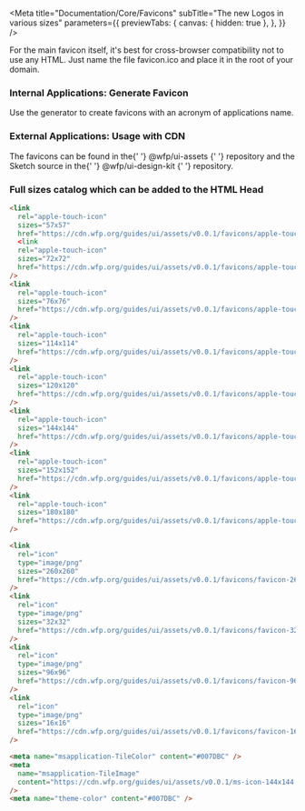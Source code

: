 
<Meta
  title="Documentation/Core/Favicons"
  subTitle="The new Logos in various sizes"
  parameters={{
    previewTabs: {
      canvas: { hidden: true },
    },
  }}
/>

For the main favicon itself, it's best for cross-browser compatibility not to
use any HTML. Just name the file favicon.ico and place it in the root of your
domain.

### Internal Applications: Generate Favicon

Use the generator to create favicons with an acronym of applications name.

<FaviconGenerator />

### External Applications: Usage with CDN

<p>
  The favicons can be found in the{' '}
  <Link href="https://github.com/wfp/ui-assets/tree/master/src/favicons">
    @wfp/ui-assets
  </Link>{' '}
  repository and the Sketch source in the{' '}
  <Link href="https://github.com/wfp/ui-design-kit/blob/master/WFP%20Icons.sketch">
    @wfp/ui-design-kit
  </Link>{' '}
  repository.
</p>

### Full sizes catalog which can be added to the HTML Head

```html
<link
  rel="apple-touch-icon"
  sizes="57x57"
  href="https://cdn.wfp.org/guides/ui/assets/v0.0.1/favicons/apple-touch-icon-57-precomposed.png"
  <link
  rel="apple-touch-icon"
  sizes="72x72"
  href="https://cdn.wfp.org/guides/ui/assets/v0.0.1/favicons/apple-touch-icon-72-precomposed.png"
/>
<link
  rel="apple-touch-icon"
  sizes="76x76"
  href="https://cdn.wfp.org/guides/ui/assets/v0.0.1/favicons/apple-touch-icon-56-precomposed.png"
/>
<link
  rel="apple-touch-icon"
  sizes="114x114"
  href="https://cdn.wfp.org/guides/ui/assets/v0.0.1/favicons/apple-touch-icon-114-precomposed.png"
/>
<link
  rel="apple-touch-icon"
  sizes="120x120"
  href="https://cdn.wfp.org/guides/ui/assets/v0.0.1/favicons/apple-touch-icon-120-precomposed.png"
/>
<link
  rel="apple-touch-icon"
  sizes="144x144"
  href="https://cdn.wfp.org/guides/ui/assets/v0.0.1/favicons/apple-touch-icon-144-precomposed.png"
/>
<link
  rel="apple-touch-icon"
  sizes="152x152"
  href="https://cdn.wfp.org/guides/ui/assets/v0.0.1/favicons/apple-touch-icon-152-precomposed.png"
/>
<link
  rel="apple-touch-icon"
  sizes="180x180"
  href="https://cdn.wfp.org/guides/ui/assets/v0.0.1/favicons/apple-touch-icon-180-precomposed.png"
/>

<link
  rel="icon"
  type="image/png"
  sizes="260x260"
  href="https://cdn.wfp.org/guides/ui/assets/v0.0.1/favicons/favicon-260x260.png"
/>
<link
  rel="icon"
  type="image/png"
  sizes="32x32"
  href="https://cdn.wfp.org/guides/ui/assets/v0.0.1/favicons/favicon-32x32.png"
/>
<link
  rel="icon"
  type="image/png"
  sizes="96x96"
  href="https://cdn.wfp.org/guides/ui/assets/v0.0.1/favicons/favicon-96x96.png"
/>
<link
  rel="icon"
  type="image/png"
  sizes="16x16"
  href="https://cdn.wfp.org/guides/ui/assets/v0.0.1/favicons/favicon-16x16.png"
/>

<meta name="msapplication-TileColor" content="#007DBC" />
<meta
  name="msapplication-TileImage"
  content="https://cdn.wfp.org/guides/ui/assets/v0.0.1/ms-icon-144x144.png"
/>
<meta name="theme-color" content="#007DBC" />
```
